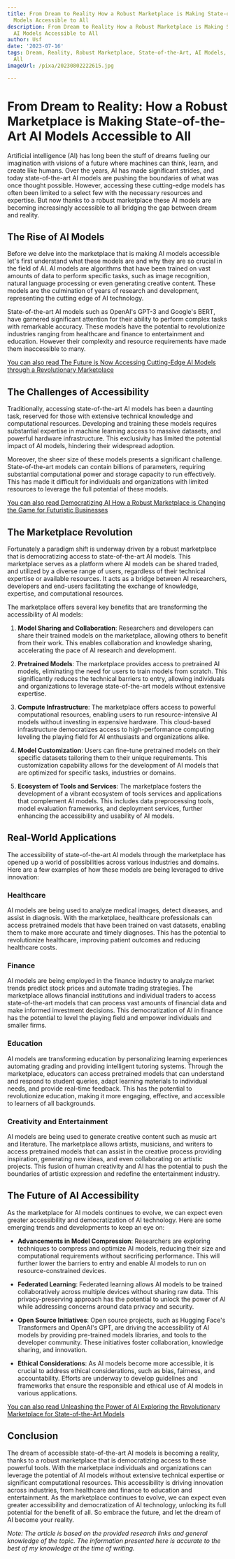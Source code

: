 ```yaml
---
title: From Dream to Reality How a Robust Marketplace is Making State-of-the-Art AI
  Models Accessible to All
description: From Dream to Reality How a Robust Marketplace is Making State-of-the-Art
  AI Models Accessible to All
author: Usf
date: '2023-07-16'
tags: Dream, Reality, Robust Marketplace, State-of-the-Art, AI Models, Accessible,
  All
imageUrl: /pixa/20230802222615.jpg

---
```

# From Dream  to Reality: How a  Robust Marketplace  is  Making State-of-the-Art AI Models  Accessible to All

Artificial intelligence  (AI) has long been the stuff of dreams fueling our imagination with visions of a future where machines can think, learn, and create like humans. Over the years, AI has made significant strides, and  today  state-of-the-art AI models are  pushing the boundaries of what was once thought possible. However, accessing these cutting-edge models has  often been limited  to a select  few with the necessary  resources and expertise. But now thanks to a robust marketplace these AI  models are becoming increasingly accessible to all bridging the gap between dream and reality.

## The Rise of AI Models

Before we delve into the marketplace that  is making AI models accessible  let's first  understand what these  models are and  why they are so crucial in the  field of AI. AI models are algorithms that have been trained on vast amounts of data to perform specific tasks, such as  image recognition, natural language processing  or even generating creative content. These models are the culmination of years of research and development, representing the cutting  edge of AI technology.

State-of-the-art AI models such as OpenAI's GPT-3 and Google's BERT,  have garnered significant attention for their ability to perform  complex tasks with remarkable accuracy. These  models have the  potential to revolutionize industries ranging from  healthcare and finance to entertainment and  education. However their complexity and resource requirements have made them inaccessible  to many.

[You can also read The Future is Now Accessing Cutting-Edge AI Models through a Revolutionary Marketplace](The%20Future%20is%20Now%20Accessing%20Cutting-Edge%20AI%20Models%20through%20a%20Revolutionary%20Marketplace)


## The Challenges of Accessibility

Traditionally, accessing state-of-the-art AI models  has been a daunting task, reserved for those with extensive technical knowledge and computational resources. Developing and training these models requires substantial  expertise in machine learning access to massive datasets, and powerful hardware  infrastructure. This exclusivity has limited the potential impact of AI models, hindering their widespread  adoption.

Moreover, the sheer  size of these models presents a significant  challenge. State-of-the-art models can contain billions of parameters, requiring substantial  computational power and storage capacity to run effectively. This has made it difficult for individuals and organizations with limited resources to leverage the full potential of these models.

[You can also read Democratizing AI How a Robust Marketplace is Changing the  Game for Futuristic Businesses](Democratizing%20AI%20How%20a%20Robust%20Marketplace%20is%20Changing%20the%20Game%20for%20Futuristic%20Businesses)


## The Marketplace  Revolution

Fortunately a paradigm shift is underway driven by a robust marketplace  that is democratizing access to state-of-the-art  AI models. This marketplace  serves as  a platform  where AI models can be shared traded, and utilized by a diverse range of users, regardless of their technical expertise or available resources. It  acts as a bridge between  AI researchers,  developers and end-users facilitating the exchange of knowledge, expertise, and computational resources.

The marketplace offers several key benefits that are transforming the accessibility of  AI models:

1. **Model Sharing and Collaboration**: Researchers and  developers  can share their trained models on the marketplace, allowing  others  to benefit from their work. This enables collaboration  and  knowledge sharing, accelerating the pace  of AI research  and development.

2. **Pretrained Models**: The marketplace provides access to pretrained AI models, eliminating the need for users to train models from scratch. This significantly reduces the technical barriers to entry, allowing individuals and organizations to leverage state-of-the-art models  without extensive expertise.

3. **Compute Infrastructure**: The marketplace  offers  access to powerful computational resources, enabling users  to run resource-intensive AI models without investing in  expensive hardware. This  cloud-based infrastructure democratizes access to high-performance computing leveling the playing field  for AI enthusiasts and organizations  alike.

4. **Model Customization**: Users can fine-tune pretrained models on their specific datasets tailoring them to their unique requirements.  This customization capability allows for the development of  AI models that are optimized for specific tasks, industries or  domains.

5. **Ecosystem of Tools and Services**: The marketplace fosters the development of a  vibrant ecosystem of tools  services and applications that complement AI  models. This includes data preprocessing tools, model evaluation frameworks,  and deployment services,  further enhancing the accessibility and usability of AI models.

## Real-World Applications

The accessibility of state-of-the-art AI models  through the marketplace has opened up a world of possibilities across various industries and  domains. Here are a few examples of how these models are  being leveraged to drive innovation:

###  Healthcare

AI models are being used to analyze medical images,  detect diseases, and assist in diagnosis. With  the marketplace, healthcare professionals can access pretrained models that have been trained on vast datasets, enabling them to make more accurate and timely diagnoses. This has the potential to revolutionize healthcare, improving patient outcomes and reducing healthcare costs.

### Finance

AI models are being employed in the finance industry to analyze market trends  predict stock prices and  automate trading  strategies. The marketplace  allows financial institutions and individual traders to access  state-of-the-art models that  can process vast amounts of financial data and make informed investment decisions. This democratization of AI in finance has the  potential to level the playing field and empower  individuals and smaller firms.

### Education

AI models are transforming education by personalizing learning experiences automating grading and providing  intelligent tutoring systems. Through the marketplace, educators can access pretrained models that can understand and  respond to student queries, adapt  learning materials  to individual needs, and provide real-time feedback. This has the potential to revolutionize education,  making it more engaging, effective, and  accessible to learners of all backgrounds.

### Creativity and  Entertainment

AI models are being used to generate creative content such as music art and literature. The marketplace allows artists, musicians, and writers to access pretrained models that can  assist in the creative process providing inspiration, generating new  ideas, and even collaborating on artistic projects. This fusion of  human creativity and AI has the potential to push the  boundaries of artistic expression and redefine the entertainment industry.

## The Future of  AI Accessibility

As  the marketplace for AI models continues to evolve, we can expect  even greater accessibility and democratization of AI technology. Here are some emerging trends and developments to keep an eye on:

- **Advancements in Model Compression**: Researchers are  exploring techniques to compress and optimize AI models, reducing their size and computational  requirements  without sacrificing performance. This will further lower the barriers to entry and enable AI models to run on resource-constrained devices.

- **Federated Learning**: Federated learning allows AI models to be trained collaboratively across multiple devices  without sharing raw data. This privacy-preserving approach has the potential to unlock the power of AI while addressing concerns around data privacy and  security.

- **Open Source  Initiatives**: Open source projects, such as Hugging Face's Transformers and OpenAI's GPT, are driving the accessibility of AI models by providing pre-trained models libraries, and tools to the developer community. These initiatives foster collaboration, knowledge sharing, and innovation.

- **Ethical Considerations**: As AI models become  more accessible, it  is crucial to address  ethical considerations, such as bias, fairness, and accountability. Efforts are underway to develop guidelines and frameworks that ensure  the responsible and  ethical  use of AI models in various applications.

[You can also read  Unleashing the Power of  AI Exploring the Revolutionary Marketplace for State-of-the-Art Models](Unleashing%20the%20Power%20of%20AI%20Exploring%20the%20Revolutionary%20Marketplace%20for%20State-of-the-Art%20Models)


## Conclusion

The dream of accessible state-of-the-art AI models is becoming a reality, thanks to a robust marketplace that is democratizing access to these powerful tools. With the marketplace  individuals and organizations can  leverage the potential of AI models without extensive technical expertise  or significant computational resources. This accessibility is  driving innovation across industries, from healthcare and finance to education and  entertainment. As the marketplace continues to evolve, we can expect even greater accessibility and democratization of AI technology, unlocking  its full potential for the benefit  of  all. So embrace the future, and let the dream of  AI  become your reality.

*Note: The article is based on the provided research links and general knowledge of the topic. The  information presented here is accurate  to the best  of my knowledge at the time of writing.*